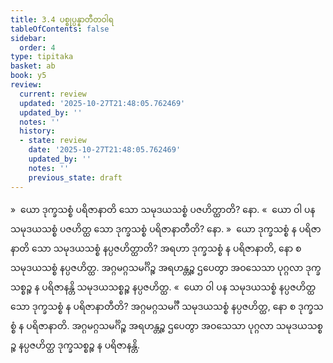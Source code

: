 ```yaml
---
title: 3.4 ပစ္စုပ္ပန္နာတီတဝါရ
tableOfContents: false
sidebar:
  order: 4
type: tipitaka
basket: ab
book: y5
review:
  current: review
  updated: '2025-10-27T21:48:05.762469'
  updated_by: ''
  notes: ''
  history:
  - state: review
    date: '2025-10-27T21:48:05.762469'
    updated_by: ''
    notes: ''
    previous_state: draft
---
```



<ReviewStatus review={frontmatter.review} showDetails={true} />

<HypothesisAnnotation frontmatter={frontmatter} />

<DynamicBreadcrumb />

<Division number="168" book="y5" e="ch" v="33" p="264">

<Paragraph number="805" book="y5">
»  ယော ဒုက္ခသစ္စံ ပရိဇာနာတိ သော သမုဒယသစ္စံ ပဇဟိတ္ထာတိ? နော.
</Paragraph>

<Paragraph number="806" book="y5">
«  ယော ဝါ ပန သမုဒယသစ္စံ ပဇဟိတ္ထ သော ဒုက္ခသစ္စံ ပရိဇာနာတီတိ? နော.
</Paragraph>

<Paragraph number="807" book="y5">
»  ယော ဒုက္ခသစ္စံ န ပရိဇာနာတိ သော သမုဒယသစ္စံ နပ္ပဇဟိတ္ထာတိ?
</Paragraph>

<Paragraph number="808" book="y5">
အရဟာ ဒုက္ခသစ္စံ န ပရိဇာနာတိ, နော စ သမုဒယသစ္စံ နပ္ပဇဟိတ္ထ. အဂ္ဂမဂ္ဂသမင်္ဂိဉ္စ အရဟန္တဉ္စ ဌပေတွာ အဝသေသာ ပုဂ္ဂလာ ဒုက္ခသစ္စဉ္စ န ပရိဇာနန္တိ သမုဒယသစ္စဉ္စ နပ္ပဇဟိတ္ထ.
</Paragraph>

<Paragraph number="809" book="y5">
«  ယော ဝါ ပန သမုဒယသစ္စံ နပ္ပဇဟိတ္ထ သော ဒုက္ခသစ္စံ န ပရိဇာနာတီတိ?
</Paragraph>

<Paragraph number="810" book="y5">
အဂ္ဂမဂ္ဂသမင်္ဂီ သမုဒယသစ္စံ နပ္ပဇဟိတ္ထ, နော စ ဒုက္ခသစ္စံ န ပရိဇာနာတိ. အဂ္ဂမဂ္ဂသမင်္ဂိဉ္စ အရဟန္တဉ္စ ဌပေတွာ အဝသေသာ ပုဂ္ဂလာ သမုဒယသစ္စဉ္စ နပ္ပဇဟိတ္ထ ဒုက္ခသစ္စဉ္စ န ပရိဇာနန္တိ.
</Paragraph>
</Division>